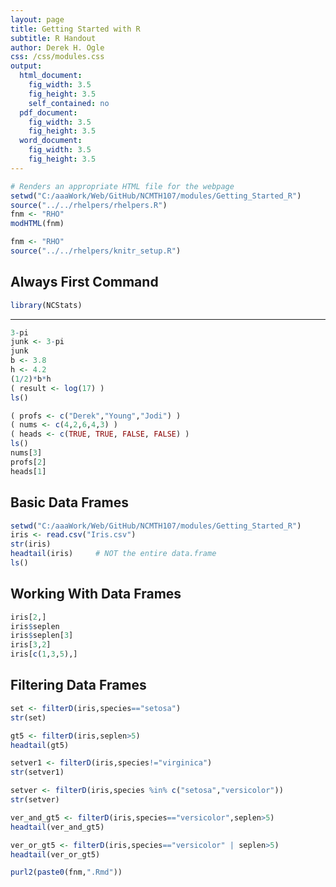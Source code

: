```yaml
---
layout: page
title: Getting Started with R
subtitle: R Handout
author: Derek H. Ogle
css: /css/modules.css
output:
  html_document:
    fig_width: 3.5
    fig_height: 3.5
    self_contained: no
  pdf_document: 
    fig_width: 3.5
    fig_height: 3.5
  word_document:
    fig_width: 3.5
    fig_height: 3.5
---
```

```r
# Renders an appropriate HTML file for the webpage
setwd("C:/aaaWork/Web/GitHub/NCMTH107/modules/Getting_Started_R")
source("../../rhelpers/rhelpers.R")
fnm <- "RHO"
modHTML(fnm)
```

```r
fnm <- "RHO"
source("../../rhelpers/knitr_setup.R")
```

## Always First Command
```r
library(NCStats)
```

----

<!--- ## Basic Mathematics -->
```r
3-pi
junk <- 3-pi
junk
b <- 3.8
h <- 4.2
(1/2)*b*h
( result <- log(17) )
ls()
```

<!--- ## Basic Vectors -->
```r
( profs <- c("Derek","Young","Jodi") )
( nums <- c(4,2,6,4,3) )
( heads <- c(TRUE, TRUE, FALSE, FALSE) )
ls()
nums[3]
profs[2]
heads[1]
```

## Basic Data Frames
```r
setwd("C:/aaaWork/Web/GitHub/NCMTH107/modules/Getting_Started_R")
iris <- read.csv("Iris.csv")
str(iris)
headtail(iris)     # NOT the entire data.frame
ls()
```

## Working With Data Frames
```r
iris[2,]
iris$seplen
iris$seplen[3]
iris[3,2]
iris[c(1,3,5),]
```

## Filtering Data Frames
```r
set <- filterD(iris,species=="setosa")
str(set)

gt5 <- filterD(iris,seplen>5)
headtail(gt5)

setver1 <- filterD(iris,species!="virginica")
str(setver1)

setver <- filterD(iris,species %in% c("setosa","versicolor"))
str(setver)

ver_and_gt5 <- filterD(iris,species=="versicolor",seplen>5)
headtail(ver_and_gt5)

ver_or_gt5 <- filterD(iris,species=="versicolor" | seplen>5)
headtail(ver_or_gt5)
```

```r
purl2(paste0(fnm,".Rmd"))
```
